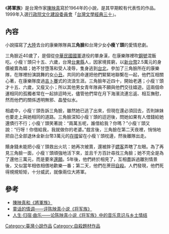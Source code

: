 {{Unreferenced |time=2010-05-05T07:22:30+00:00 }}
《'''將軍族'''》是台灣作家[[陳映真|陳映真]]寫於1964年的小說，是其早期較有代表性的作品。1999年入選[[行政院文化建設委員會|行政院文化建設委員會]]「[[台灣文學經典三十|台灣文學經典三十]]」。

== 內容 ==
小說描寫了[[中國大陸|大陸]]去台的康樂隊隊員'''三角臉'''和台灣少女'''小瘦丫頭'''的愛情悲劇。

三角臉近40歲了，是個從[[中華民國國軍|中華民國國軍]]退役的單身漢，在康樂隊裡吹[[鋼號|鋼號]]混飯吃。小瘦丫頭只十五、六歲，台灣[[台東縣|台東縣]]人，因家境貧窮，以[[新台幣|新台幣]]2.5萬元的身價被賣為娼；她不甘墮落和受人凌辱，隻身逃到[[台北|台北]]，參加了三角臉所在的康樂隊，在隊裡扮演跳舞的女[[小丑|小丑]]。共同的命運把他們緊緊地聯繫在—起，他們互相關心著，在康樂隊度過[[吉卜賽|吉卜賽]]式的流浪生涯。三角臉年近四十，開始老邁；小瘦丫頭才十五、六歲，又瘦又小；所以其他男女青年隊員不願與他們交往嬉遊。這兩個命運相同的孤獨者常在一起排迢時光，儘管他們常在月下海濱流連忘返、相互撫慰，然而他們的關係透明無邪、晶瑩似水。

相處中，小瘦丫頭告訴三角臉，雖然她已逃了出來，但現在還必須回去，否則妹妹也要走上與她相同的道路。三角臉深知小瘦丫頭的迢迥後，問她如果有人借錢給她還債行不行；小瘦丫頭笑著說：“兩萬五呢，誰借給我？你嗎？”小瘦丫頭又說：“行呀！你借給我，我就做你的老婆。”戲言後，三角臉在第二天夜裡，悄悄地把自己全部退休金新台幣3萬元的[[存摺|存摺]]留在小瘦丫頭枕邊，然後離隊出走。

贖身錢未能把小瘦丫頭救出火坑：她再次被賣，還被胖子[[嫖客|嫖客]]弄瞎了左眼。為了再見三角臉一面，小瘦丫頭頑強地活下來，並且千方百計尋找三角臉；她不完全是為了還他三萬元，而是要來[[還願|還願]]。5年後，他們終於相見了，互相盡訴過離別情景後，又似當年相依相偎地歡樂一番；第二天，他們在蔗田[[自殺|自殺]]。人們發現，他們死得規規矩矩，十分威武，就像兩位大將軍。

==參考==
*[https://bookzone.cwgv.com.tw/topic/details/6031 陳映真和《將軍族》] {{Wayback|url=https://bookzone.cwgv.com.tw/topic/details/6031 |date=20190813103004 }}
*[http://www.cqvip.com/qk/89018a/200801/77908883504848564850485052.html 童话的情调——评陈映真小说《将军族》] {{Wayback|url=http://www.cqvip.com/qk/89018a/200801/77908883504848564850485052.html |date=20190815164600 }}
*[http://www.cqvip.com/qk/61476a/201615/670937681.html 人生·归宿·曲乐——论陈映真小说《将军族》中的音乐意识与乡土情结] {{Wayback|url=http://www.cqvip.com/qk/61476a/201615/670937681.html |date=20190814124329 }}
[[Category:臺灣小說作品|Category:臺灣小說作品]]
[[Category:自殺題材作品|Category:自殺題材作品]]